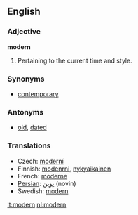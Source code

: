 ==English==

===Adjective===

'''modern'''

# Pertaining to the current time and style.

===Synonyms===
*[[contemporary]]

===Antonyms===
*[[old]], [[dated]]

===Translations===
*Czech: [[moderní]]
*Finnish: [[modenrni]], [[nykyaikainen]]
*French: [[moderne]]
*[[Persian]]: [[نوین]] (novin)
*Swedish: [[modern]]

[[it:modern]]
[[nl:modern]]